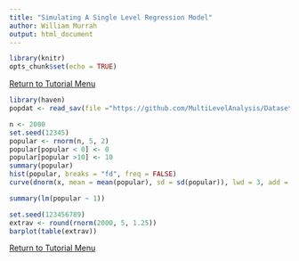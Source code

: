```yaml
---
title: "Simulating A Single Level Regression Model"
author: William Murrah
output: html_document
---
```


```r
library(knitr)
opts_chunk$set(echo = TRUE)
```

[Return to Tutorial Menu](https::/auqmer.github.io/MultilevelModelR/)

```r
library(haven)
popdat <- read_sav(file ="https://github.com/MultiLevelAnalysis/Datasets-third-edition-Multilevel-book/blob/master/chapter%202/popularity/SPSS/popular2.sav?raw=true")
```



```r
n <- 2000
set.seed(12345)
popular <- rnorm(n, 5, 2)
popular[popular < 0] <- 0
popular[popular >10] <- 10
summary(popular)
hist(popular, breaks = "fd", freq = FALSE)
curve(dnorm(x, mean = mean(popular), sd = sd(popular)), lwd = 3, add = TRUE, col = "red")
```

```r
summary(lm(popular ~ 1))
```


```r
set.seed(123456789)
extrav <- round(rnorm(2000, 5, 1.25))
barplot(table(extrav))
```




[Return to Tutorial Menu](https::/auqmer.github.io/MultilevelModelR/)


	
	

